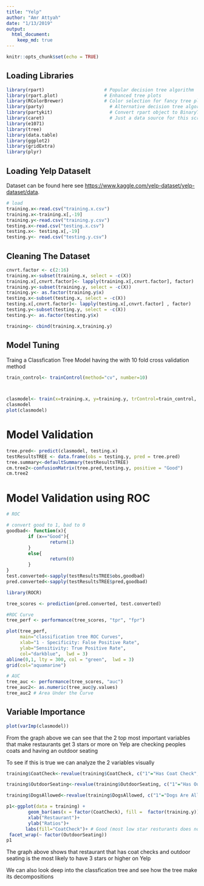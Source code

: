 ```yaml
---
title: "Yelp"
author: "Amr Attyah"
date: "1/13/2019"
output: 
  html_document:
    keep_md: true
---
```


```r
knitr::opts_chunk$set(echo = TRUE)
```

## Loading Libraries
```r
library(rpart)				        # Popular decision tree algorithm
library(rpart.plot)			    	# Enhanced tree plots
library(RColorBrewer)			  	# Color selection for fancy tree plot
library(party)					      # Alternative decision tree algorithm
library(partykit)				      # Convert rpart object to BinaryTree
library(caret)					      # Just a data source for this script
library(e1071)
library(tree)
library(data.table)
library(ggplot2)
library(gridExtra)
library(plyr)
```


## Loading Yelp Dataselt
Dataset can be found here see <https://www.kaggle.com/yelp-dataset/yelp-dataset/data>.
```r
# load
training.x<-read.csv("training.x.csv")
training.x<-training.x[,-19]
training.y<-read.csv("training.y.csv")
testing.x<-read.csv("testing.x.csv")
testing.x<- testing.x[,-19]
testing.y<- read.csv("testing.y.csv")


```

## Cleaning The Dataset
```r
cnvrt.factor <- c(2:16)
training.x<-subset(training.x, select = -c(X))
training.x[,cnvrt.factor]<- lapply(training.x[,cnvrt.factor], factor)
training.y<-subset(training.y, select = -c(X))
training.y<- as.factor(training.y$x)
testing.x<-subset(testing.x, select = -c(X))
testing.x[,cnvrt.factor]<- lapply(testing.x[,cnvrt.factor] , factor)
testing.y<-subset(testing.y, select = -c(X))
testing.y<- as.factor(testing.y$x)

training<- cbind(training.x,training.y)

```

## Model Tuning
Traing a Classfication Tree Model having the with 10 fold cross validation method

```r

train_control<- trainControl(method="cv", number=10)



clasmodel<- train(x=training.x, y=training.y, trControl=train_control, method="rpart")
clasmodel
plot(clasmodel)
```


# Model Validation

```r
tree.pred<- predict(clasmodel, testing.x)
testResultsTREE <- data.frame(obs = testing.y, pred = tree.pred)
tree.summary<-defaultSummary(testResultsTREE)
cm.tree2<-confusionMatrix(tree.pred,testing.y, positive = "Good")
cm.tree2
```

# Model Validation using ROC
```r
# ROC

# convert good to 1, bad to 0
goodbad<- function(x){
        if (x=="Good"){
                return(1)
        }
        else{
                return(0)
        }
}
test.converted<-sapply(testResultsTREE$obs,goodbad) 
pred.converted<-sapply(testResultsTREE$pred,goodbad)

library(ROCR)

tree_scores <- prediction(pred.converted, test.converted)

#ROC Curve
tree_perf <- performance(tree_scores, "tpr", "fpr")

plot(tree_perf,
     main="classification tree ROC Curves",
     xlab="1 - Specificity: False Positive Rate",
     ylab="Sensitivity: True Positive Rate",
     col="darkblue",  lwd = 3)
abline(0,1, lty = 300, col = "green",  lwd = 3)
grid(col="aquamarine")

# AUC
tree_auc <- performance(tree_scores, "auc")
tree_auc2<- as.numeric(tree_auc@y.values)
tree_auc2 # Area Under the Curve
```

## Variable Importance

```r
plot(varImp(clasmodel))
```

From the graph above we can see that the 2 top most important variables that make restaurants get 3 stars or more on Yelp are checking peoples coats and having an outdoor seating

To see if this is true we can analyze the 2 variables visually 
```r

training$CoatCheck<-revalue(training$CoatCheck, c("1"="Has Coat Check", "0"="No Coat Check"))

training$OutdoorSeating<-revalue(training$OutdoorSeating, c("1"="Has Outdoor Seating", "0"="No Outdoor Seating"))

training$DogsAllowed<-revalue(training$DogsAllowed, c("1"="Dogs Are Allowed", "0"="Dogs Not Allowed"))
```

```r
p1<-ggplot(data = training) +
        geom_bar(aes(x = factor(CoatCheck), fill =  factor(training.y)), position = "fill",width = 0.3)+
        xlab("Restaurant")+
        ylab("Ratios")+
       labs(fill="CoatCheck")+ # Good (most low star resturants does not have valet, so it could be a good predictor)
 facet_wrap(~ factor(OutdoorSeating))
p1

```

The graph above shows that restaurant that has coat checks and outdoor seating is the most likely to have 3 stars or higher on Yelp

We can also look deep into the classfication tree and see how the tree make its decompositions 

```r
```

